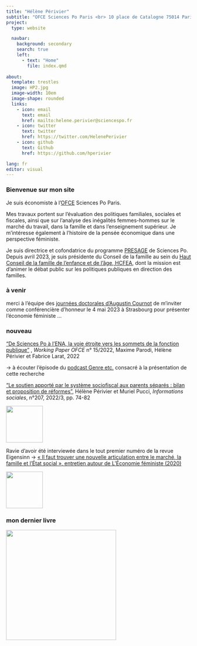 ```yaml
---
title: "Hélène Périvier"
subtitle: "OFCE Sciences Po Paris <br> 10 place de Catalogne 75014 Paris <br> {{< fa phone >}} +33 1 44 18 54 92"
project:
  type: website

  navbar:
    background: secondary
    search: true
    left:
      - text: "Home"
        file: index.qmd
  
about:
  template: trestles
  image: HP2.jpg
  image-width: 10em
  image-shape: rounded
  links:
    - icon: email
      text: email
      href: mailto:helene.perivier@sciencespo.fr
    - icon: twitter
      text: twitter
      href: https://twitter.com/HelenePerivier
    - icon: github
      text: Github
      href: https://github.com/hperivier

lang: fr
editor: visual
---
```


### Bienvenue sur mon site

Je suis économiste à l'[OFCE](http://www.ofce.sciences-po.fr/index.php) Sciences Po Paris.

Mes travaux portent sur l'évaluation des politiques familiales, sociales et fiscales, ainsi que sur l'analyse des inégalités femmes-hommes sur le marché du travail, dans la famille et dans l'enseignement supérieur. Je m'intéresse également à l'histoire de la pensée économique dans une perspective féministe.

Je suis directrice et cofondatrice du programme [PRESAGE](https://www.sciencespo.fr/programme-presage/fr.html) de Sciences Po. Depuis avril 2023, je suis présidente du Conseil de la famille au sein du [Haut Conseil de la famille de l'enfance et de l'âge, HCFEA](https://www.hcfea.fr/), dont la mission est d'animer le débat public sur les politiques publiques en direction des familles.

### à venir

merci à l'équipe des [journées doctorales d'Augustin Cournot](https://acdd.sciencesconf.org/) de m'inviter comme conférencière d'honneur le 4 mai 2023 à Strasbourg pour présenter l'économie féministe ...

### nouveau

<div>

["De Sciences Po à l'ENA, la voie étroite vers les sommets de la fonction publique"](https://www.ofce.sciences-po.fr/pdf/dtravail/OFCEWP2022-15.pdf) , *Working Paper OFCE* n° 15/2022, Maxime Parodi, Hélène Périvier et Fabrice Larat, 2022

-\> à écouter l'épisode du [podcast Genre etc.](https://podcast.ausha.co/sciencespo-presage-genre-etc/les-femmes-dans-le-concours-d-entree-a-l-ecole-nationale-d-administration) consacré à la présentation de cette recherche

["Le soutien apporté par le système sociofiscal aux parents séparés : bilan et proposition de réformes"](pdf/info_sociales.pdf), Hélène Périvier et Muriel Pucci, *Informations sociales*, n°207, 2022/3, pp. 74-82

![](images/paste-4ABFB0E7.png){fig-align="center" width="100"}

Ravie d'avoir été interviewée dans le tout premier numéro de la revue Eigensinn -\> [« Il faut trouver une nouvelle articulation entre le marché, la famille et l'État social », entretien autour de L'Économie féministe (2020)](https://www.lcdpu.fr/livre/?GCOI=27000100089780&fa=sommaire)

![](images/paste-149EAE4E.png){fig-align="center" width="100"}

</div>

### mon dernier livre 

![](/images/double_couv.jpg){fig-align="center" width="300"}
